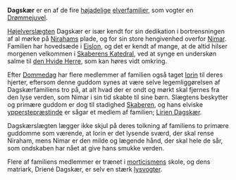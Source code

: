 {{title:Dagskær}}
{{author:Laura Holmegaard}}
{{timestamp:2009-10-15T07:01:26Z}}
{{copyright:Dagskær}}
'''Dagskær''' er en af de fire [[Højadel (elvisk|højadelige]] [[elver]]familier, som vogter en [[Drømmejuvel]].

[[Højelver]]slægten Dagskær er især kendt for sin dedikation i bortrensningen af al mørke på [[Niraham|Nirahams]] plade, og for sin store hengivenhed overfor [[Nimar]]. Familien har hovedsæde i [[Eislon]], og det er kendt af mange, at de altid hilser morgenen velkommen i [[Skaberens Katedral]], ved at synge en underskøn salme til [[den Hvide Herre]], som kan høres vidt omkring.

Efter [[Dommedag]] har flere medlemmer af familien også taget [[Iorin]] til deres hjerter, eftersom denne guddom synes at være selve legemliggørelsen af Dagskærfamiliens tro på, at alt hvad der er ondt og mørkt skal fjernes fra den lyse verden, som Nimar i sin tid skabte til sine børn. Slægtens beskytter og primære guddom er dog til stadighed [[Skaberen]], og hans elviske [[ypperstepræstinde]] er sågar et medlem af familien; [[Lirien Dagskær]].

Dagskærslægten lægger ikke skjul på deres tolkning af familiens to primære guddomme som værende, at Iorin er det lysende sværd, der skal rense Niraham, mens Nimar er den milde og lægende hånd, der skal hele de sår, som ondskaben har nået at give hans smukke verden.

Flere af familiens medlemmer er trænet i [[morticisme|morticismens]] skole, og dens matriark, Driené Dagskær, er selv en stærk [[lysvogter]].